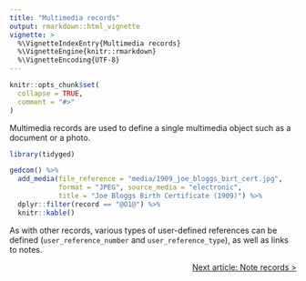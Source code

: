 ```yaml
---
title: "Multimedia records"
output: rmarkdown::html_vignette
vignette: >
  %\VignetteIndexEntry{Multimedia records}
  %\VignetteEngine{knitr::rmarkdown}
  %\VignetteEncoding{UTF-8}
---
```


```r
knitr::opts_chunk$set(
  collapse = TRUE,
  comment = "#>"
)
```

Multimedia records are used to define a single multimedia object such as a document or a photo.

```r
library(tidyged)

gedcom() %>% 
  add_media(file_reference = "media/1909_joe_bloggs_birt_cert.jpg",
            format = "JPEG", source_media = "electronic",
            title = "Joe Bloggs Birth Certificate (1909)") %>% 
  dplyr::filter(record == "@O1@") %>% 
  knitr::kable()
```

As with other records, various types of user-defined references can be defined (`user_reference_number` and `user_reference_type`), as well as links to notes.

<p style="text-align: right;"><a href="https://jl5000.github.io/tidyged/articles/note_records.html">Next article: Note records ></a></p>
